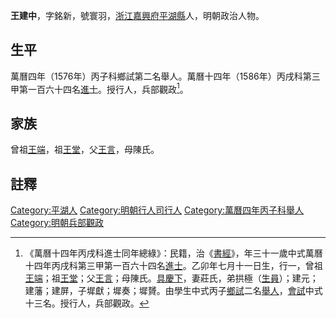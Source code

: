 {{明清人物信息框
| 姓名 = 王建中
| 原名 =
| 圖片名稱= 
| 圖片大小 =
| 圖片說明 = 
| 最高職務 =
| 國家 = 大明 
| 爵位 =
| 籍貫 = [[浙江|浙江]][[嘉興府|嘉興府]][[平湖縣|平湖縣]]
| 族裔 = 
| 旗籍 = 
| 字號 = 字銘新，號寰羽
| 諡號 =
| 出生日期 = 乙卯年七月十一日
| 出生地點 =
| 逝世日期 = 卒年不詳
| 逝世地點 =
| 墓葬 =
| 配偶 = 莊氏
| 親屬 = 
| 出身 =
* 萬曆四年丙子科鄉試第二名舉人
* 萬曆十四年丙戌科同進士出身
| 經歷 =
| 著作 =  
}}
'''王建中'''{{BD|1556年||？年||}}，字銘新，號寰羽，[[浙江|浙江]][[嘉興府|嘉興府]][[平湖縣|平湖縣]]人，明朝政治人物。

==生平==
萬曆四年（1576年）丙子科鄉試第二名舉人。萬曆十四年（1586年）丙戌科第三甲第一百六十四名[[進士|進士]]。授行人，兵部觀政<ref>《萬曆十四年丙戌科進士同年總綠》：民籍，治《[[書經|書經]]》，年三十一歲中式萬曆十四年丙戌科第三甲第一百六十四名[[進士|進士]]。乙卯年七月十一日生，行一，曾祖[[王端|王端]]；祖[[王堂|王堂]]；父[[王言|王言]]；母陳氏。[[具慶下|具慶下]]，妻莊氏，弟拱極（[[生員|生員]]）；建元；建藩；建屏，子墀獻；墀奏；墀贇。由學生中式丙子[[鄉試|鄉試]]二名[[舉人|舉人]]，[[會試|會試]]中式十三名。授行人，兵部觀政。</ref>。

==家族==
曾祖[[王端|王端]]，祖[[王堂|王堂]]，父[[王言|王言]]，母陳氏。

==註釋==
{{reflist}}

{{明朝人物小作品}}
{{萬曆十四年丙戌科殿试金榜}}
{{DEFAULTSORT:Wang王}}
[[Category:平湖人|Category:平湖人]]
[[Category:明朝行人司行人|Category:明朝行人司行人]]
[[Category:萬曆四年丙子科舉人|Category:萬曆四年丙子科舉人]]
[[Category:明朝兵部觀政|Category:明朝兵部觀政]]